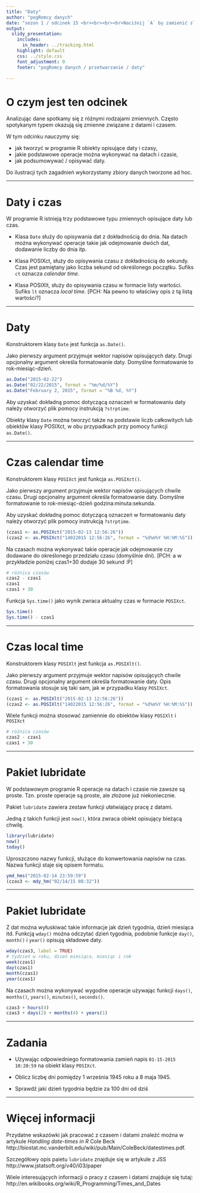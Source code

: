 ```yaml
---
title: "Daty"
author: "pogRomcy danych"
date: "sezon 1 / odcinek 15 <br><br><br><br>Naciśnij `A` by zamienić slajdy na ciągły tekst. <br> Naciśnij `T` by wyświetlić spis treści."
output:
  slidy_presentation:
    includes:
      in_header: ../tracking.html
    highlight: default
    css: ../style.css
    font_adjustment: 0
    footer: "pogRomcy danych / przetwarzanie / daty"

---
```


# O czym jest ten odcinek

Analizując dane spotkamy się z różnymi rodzajami zmiennych. Często spotykanym typem okazują się zmienne związane z datami i czasem.

W tym odcinku nauczymy się:

- jak tworzyć w programie R obiekty opisujące daty i czasy,
- jakie podstawowe operacje można wykonywać na datach i czasie,
- jak podsumowywać / opisywać daty.

Do ilustracji tych zagadnień wykorzystamy zbiory danych tworzone ad hoc.

---

# Daty i czas

W programie R istnieją trzy podstawowe typu zmiennych opisujące daty lub czas.

+ Klasa `Date` służy do opisywania dat z dokładnością do dnia. Na datach można wykonywać operacje takie jak odejmowanie dwóch dat, dodawanie liczby do dnia itp.

+ Klasa POSIXct, służy do opisywania czasu z dokładnością do sekundy. Czas jest pamiętany jako liczba sekund od określonego początku. Sufiks `ct` oznacza *calendar time*.

+ Klasa POSIXlt, służy do opisywania czasu w formacie listy wartości. Sufiks `lt` oznacza *local time*. [PCH: Na pewno to właściwy opis z tą listą wartości?]

---

# Daty

Konstruktorem klasy `Date` jest funkcja `as.Date()`.

Jako pierwszy argument przyjmuje wektor napisów opisujących daty. Drugi opcjonalny argument określa formatowanie daty. Domyślne formatowanie to rok-miesiąc-dzień. 

```r
as.Date("2015-02-22")
as.Date("02/22/2015", format = "%m/%d/%Y")
as.Date("February 2, 2015", format = "%B %d, %Y")
```

Aby uzyskać dokładną pomoc dotyczącą oznaczeń w formatowaniu daty należy otworzyć plik pomocy instrukcją `?strptime`.

Obiekty klasy `Date` można tworzyć także na podstawie liczb całkowitych lub obiektów klasy POSIXct, w obu przypadkach przy pomocy funkcji `as.Date()`.

---

# Czas calendar time

Konstruktorem klasy `POSIXct` jest funkcja `as.POSIXct()`.

Jako pierwszy argument przyjmuje wektor napisów opisujących chwile czasu. Drugi opcjonalny argument określa formatowanie daty. Domyślne formatowanie to rok-miesiąc-dzień godzina:minuta:sekunda. 

Aby uzyskać dokładną pomoc dotyczącą oznaczeń w formatowaniu daty należy otworzyć plik pomocy instrukcją `?strptime`.

```r
(czas1 <- as.POSIXct("2015-02-13 12:56:26"))
(czas2 <- as.POSIXct("14022015 12:56:26", format = "%d%m%Y %H:%M:%S"))
```

Na czasach można wykonywać takie operacje jak odejmowanie czy dodawane do określonego przedziału czasu (domyślnie dni). [PCH: a w przykładzie poniżej czas1+30 dodaje 30 sekund :P]

```r
# różnica czasów
czas2 - czas1
czas1
czas1 + 30
```

Funkcja `Sys.time()` jako wynik zwraca aktualny czas w formacie `POSIXct`.

```r
Sys.time()
Sys.time() - czas1
```

---

# Czas local time

Konstruktorem klasy `POSIXlt` jest funkcja `as.POSIXlt()`.

Jako pierwszy argument przyjmuje wektor napisów opisujących chwile czasu. Drugi opcjonalny argument określa formatowanie daty. 
Opis formatowania stosuje się taki sam, jak w przypadku klasy `POSIXct`.

```r
(czas1 <- as.POSIXlt("2015-02-13 12:56:26"))
(czas2 <- as.POSIXlt("14022015 12:56:26", format = "%d%m%Y %H:%M:%S"))
```

Wiele funkcji można stosować zamiennie do obiektów klasy `POSIXlt` i `POSIXct`

```r
# różnica czasów
czas2 - czas1
czas1 + 30
```

---

# Pakiet lubridate

W podstawowym programie R operacje na datach i czasie nie zawsze są proste. Tzn. proste operacje są proste, ale złożone już niekoniecznie.

Pakiet `lubridate` zawiera zestaw funkcji ułatwiający pracę z datami.

Jedną z takich funkcji jest `now()`, która zwraca obiekt opisujący bieżącą chwilę.

```r
library(lubridate)
now()
today()
```

Uproszczono nazwy funkcji, służące do konwertowania napisów na czas. Nazwa funkcji staje się opisem formatu.

```r
ymd_hms("2015-02-14 23:59:59")
(czas3 <- mdy_hm("02/14/15 08:32"))
```

---

# Pakiet lubridate

Z dat można wyłuskiwać takie informacje jak dzień tygodnia, dzień miesiąca itd.
Funkcją `wday()` można odczytać dzień tygodnia, podobnie funkcje `day()`, `month()` i `year()` opisują składowe daty.

```r
wday(czas3, label = TRUE)
# tydzień w roku, dzień miesiąca, miesiąc i rok
week(czas1)
day(czas1)
month(czas1)
year(czas1)
```

Na czasach można wykonywać wygodne operacje używając funkcji `days()`, `months()`, `years()`, `minutes()`, `seconds()`.

```r
czas3 + hours(4)
czas3 + days(2) + months(4) + years(1)
```

---

# Zadania

+ Używając odpowiedniego formatowania zamień napis `01-15-2015 10:20:59` na obiekt klasy `POSIXct`.

+ Oblicz liczbę dni pomiędzy 1 września 1945 roku a 8 maja 1945.

+ Sprawdź jaki dzień tygodnia będzie za 100 dni od dziś


---

# Więcej informacji

Przydatne wskazówki jak pracować z czasem i datami znaleźć można w artykule  *Handling date-times in R* Cole Beck
http://biostat.mc.vanderbilt.edu/wiki/pub/Main/ColeBeck/datestimes.pdf.

Szczegółowy opis paietu `lubridate` znajduje się w artykule z JSS http://www.jstatsoft.org/v40/i03/paper

Wiele interesujących informacji o pracy z czasem i datami znajduje się tutaj:
http://en.wikibooks.org/wiki/R_Programming/Times_and_Dates

